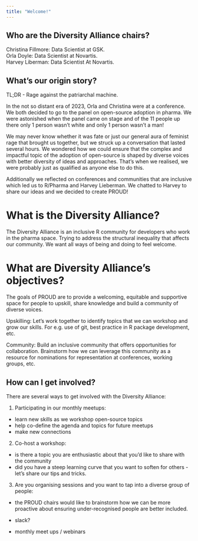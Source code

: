 ```yaml
---
title: "Welcome!"
---
```


::: green-box
# Who are the Diversity Alliance chairs?
Christina Fillmore: Data Scientist at GSK.    
Orla Doyle: Data Scientist at Novartis.      
Harvey Liberman: Data Scientist At Novartis.   
:::

::: blue-box
# What's our origin story?
TL;DR - Rage against the patriarchal machine. 

In the not so distant era of 2023, Orla and Christina were at a conference. We both decided to go to the panel on open-source adoption in pharma. We were astonished when the panel came on stage and of the 11 people up there only 1 person wasn't white and only 1 person wasn't a man! 

We may never know whether it was fate or just our general aura of feminist rage that brought us together, but we struck up a conversation that lasted several hours. We wondered how we could ensure that the complex and impactful topic of the adoption of open-source is shaped by diverse voices with better diversity of ideas and approaches. That's when we realised, we were probably just as qualified as anyone else to do this. 

Additionally we reflected on conferences and communities that are inclusive which led us to R/Pharma and Harvey Lieberman. We chatted to Harvey to share our ideas and we decided to create PROUD!    
:::

::: teal-box
# What is the Diversity Alliance? 
The Diversity Alliance is an inclusive R community for developers who work in the pharma space. Trying to address the structural inequality that affects our community. We want all ways of being and doing to feel welcome.

# What are Diversity Alliance's objectives? 
The goals of PROUD are to provide a welcoming, equitable and supportive space for people to upskill, share knowledge and build a community of diverse voices. 

Upskilling:
Let's work together to identify topics that we can workshop and grow our skills. For e.g. use of git, best practice in R package development, etc. 

Community:
Build an inclusive community that offers opportunities for collaboration. Brainstorm how we can leverage this community as a resource for nominations for representation at conferences, working groups, etc. 
:::

::: stripe-box
# How can I get involved? 

There are several ways to get involved with the Diversity Alliance: 

1. Participating in our monthly meetups:
- learn new skills as we workshop open-source topics
- help co-define the agenda and topics for future meetups
- make new connections

2. Co-host a workshop: 
- is there a topic you are enthusiastic about that you'd like to share with the community 
- did you have a steep learning curve that you want to soften for others - let's share our tips and tricks.

3. Are you organising sessions and you want to tap into a diverse group of people:
- the PROUD chairs would like to brainstorm how we can be more proactive about ensuring under-recognised people are better included. 

- slack? 
- monthly meet ups / webinars 
:::



